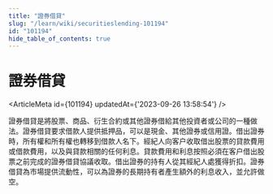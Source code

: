 ```yaml
---
title: "證券借貸"
slug: "/learn/wiki/securitieslending-101194"
id: "101194"
hide_table_of_contents: true
---
```



# 證券借貸

<ArticleMeta id={101194} updatedAt={'2023-09-26 13:58:54'} />
<div className='border-solid border-b border-t-0 my-4 border-[var(--ifm-color-gray-300)]' />

證券借貸是將股票、商品、衍生合約或其他證券借給其他投資者或公司的一種做法。證券借貸要求借款人提供抵押品，可以是現金、其他證券或信用證。借出證券時，所有權和所有權也轉移到借款人名下。經紀人向客户收取借出股票的貸款費用或借款費用，以及與貸款相關的任何利息。貸款費用和利息按照必須在客户借出股票之前完成的證券借貸協議收取。借出證券的持有人從其經紀人處獲得折扣。證券借貸為市場提供流動性，可以為證券的長期持有者產生額外的利息收入，並允許做空。
